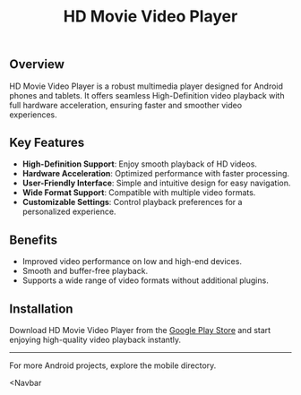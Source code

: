 ---
title: "HD Movie Video Player"
description: "A powerful multimedia player for Android devices."
link: "https://play.google.com/store/apps/details?id=com.trueplayer&hl=en_IN"
tags: "Android / Kotlin"
---

## Overview

HD Movie Video Player is a robust multimedia player designed for Android phones and tablets. It offers seamless High-Definition video playback with full hardware acceleration, ensuring faster and smoother video experiences.

## Key Features

- **High-Definition Support**: Enjoy smooth playback of HD videos.
- **Hardware Acceleration**: Optimized performance with faster processing.
- **User-Friendly Interface**: Simple and intuitive design for easy navigation.
- **Wide Format Support**: Compatible with multiple video formats.
- **Customizable Settings**: Control playback preferences for a personalized experience.

## Benefits

- Improved video performance on low and high-end devices.
- Smooth and buffer-free playback.
- Supports a wide range of video formats without additional plugins.

## Installation

Download HD Movie Video Player from the [Google Play Store](https://play.google.com/store/apps/details?id=com.trueplayer&hl=en_IN) and start enjoying high-quality video playback instantly.

---

For more Android projects, explore the mobile directory.

<Navbar

